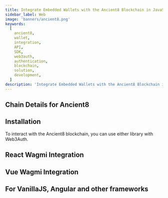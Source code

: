 ```yaml
---
title: Integrate Embedded Wallets with the Ancient8 Blockchain in JavaScript
sidebar_label: Web
image: 'banners/ancient8.png'
keywords:
  [
    ancient8,
    wallet,
    integration,
    API,
    SDK,
    web3auth,
    authentication,
    blockchain,
    solution,
    development,
  ]
description: 'Integrate Embedded Wallets with the Ancient8 Blockchain in JavaScript | Embedded Wallets'
---
```



<SEO
  title="Integrate Embedded Wallets with the Ancient8 Blockchain in JavaScript"
  description="Integrate Embedded Wallets with the Ancient8 Blockchain in JavaScript | Embedded Wallets"
  image="https://web3auth.io/docs/banners/ancient8.png"
  slug="/embedded-wallets/connect-blockchain/evm/ancient8/web"
/>

## Chain Details for Ancient8

<ChainDetailsAncient8 />

## Installation

To interact with the Ancient8 blockchain, you can use either library with Web3Auth.

## React Wagmi Integration

<ReactWagmiIntegration />

## Vue Wagmi Integration

<VueWagmiIntegration />

## For VanillaJS, Angular and other frameworks

<JsBlockchainMethods />
